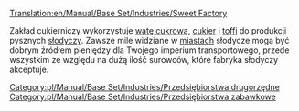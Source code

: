 [[Translation:en/Manual/Base Set/Industries/Sweet Factory]]

{{pl/Manual/Base Set/Industries/Przedsiębiorstwa|image=en/Manual/Base Set/Industries/SweetFactory.png
|name=Zakład cukierniczy
|climates=[[pl/Manual/Klimat]]
|accepts=[[pl/Manual/Base Set/Cargos/Wata cukrowa|Wata cukrowa]], [[pl/Manual/Base Set/Cargos/Cukier|Cukier]], [[pl/Manual/Base Set/Cargos/Toffi|Toffi]]
|produces=[[pl/Manual/Base Set/Cargos/Słodycze|Słodycze]]
}}

Zakład cukierniczy wykorzystuje [[pl/Manual/Base Set/Cargos/Wata cukrowa|watę cukrową]], [[pl/Manual/Base Set/Cargos/Cukier|cukier]] i [[pl/Manual/Base Set/Cargos/Toffi|toffi]] do produkcji pysznych [[pl/Manual/Base Set/Cargos/Słodycze|słodyczy]]. Zawsze mile widziane w [[pl/Archive/Unmapped/Domy|miastach]] słodycze mogą być dobrym źródłem pieniędzy dla Twojego imperium transportowego, przede wszystkim ze względu na dużą ilość surowców, które fabryka słodyczy akceptuje. 

{{pl/Manual/Base Set/Industries/Navbox Industries}}

[[Category:pl/Manual/Base Set/Industries/Przedsiębiorstwa drugorzędne]]
[[Category:pl/Manual/Base Set/Industries/Przedsiębiorstwa zabawkowe]]